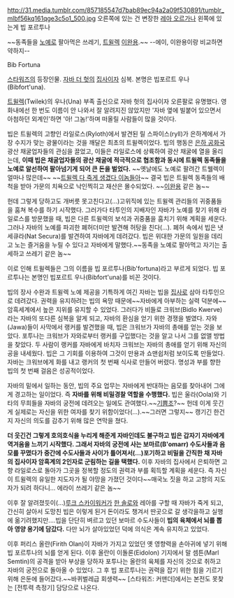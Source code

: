 http://31.media.tumblr.com/857185547d7bab89ec94a2a09f530891/tumblr_mlbf56kq161qge3c5o1_500.jpg
오른쪽에 있는 건 변장한 [[레아 오르가나]] 왼쪽에 있는게 빕 포르투나

~~동족들을 [[노예]]로 팔아먹은 쓰레기, [[트윌렉]] [[이완용]].~~ --에이, 이완용이랑 비교하면 약하지--

Bib Fortuna

[[스타워즈]]의 등장인물. [[자바 더 헛]]의 [[집사]]이자 심복. 본명은 빕포르트 우나(Bibfort'una).

[[트윌렉]](Twilek)의 우나(Una) 부족 출신으로 자바 헛의 집사이자 오른팔로 유명했다. 영화내에선 한 번도 이름이 안 나와서 잘 알려지진 않았지만 '자바 옆에 빌붙어 있으면서 아첨하던 외계인'하면 '아! 그놈!'하며 떠올릴 사람들이 많을 것이다.

빕은 트윌렉의 고향인 라일로스(Ryloth)에서 발견된 릴 스파이스(ryll)가 은하계에서 가장 수지가 맞는 광물이라는 것을 깨달은 최초의 트윌렉이었다. 빕의 행동은 [[은하 공화국]] 광산 채굴업자들의 관심을 끌었고, 이들은 라일로스에 상륙하여 광산 채굴에 열을 올리는데, '''이때 빕은 채굴업자들의 광산 채굴에 적극적으로 협조함과 동시에 트윌렉 동족들을 노예로 알선하여 팔아넘기게 되어 큰 돈을 벌었다.''' ~~옛날에도 노예로 팔려간 트웰렉이 얼마나 많은데~~ ~~[[다 죽게 생겼다 이놈들아|트윌렉 다 죽게 생겼다 이놈들아]]~~ 결국 빕은 트윌렉 동족들의 배척을 받아 가문의 치욕으로 낙인찍히고 재산은 몰수되었다. ~~[[이완용]] 같은 놈~~

헌데 그렇게 당하고도 개버릇 못고친다고(…)고위직에 있는 트윌렉 관리들의 귀중품들을 훔쳐 복수를 하기 시작했다. 그러가다 타투인의 지배자인 자바가 노예를 찾기 위해 라일로스를 방문했을 때, 빕은 다른 트윌렉의 보석과 귀중품을 훔치기 위해 계획을 세운다. 그러나 자바의 노예를 파괴한 폐허더미만 발견해 허탕을 친다(…). 폐허 속에서 빕은 냇 세큐라(Nat Secura)를 발견하여 자바에게 데려갔다. 빕은 위대한 가문의 일원을 데리고 노는 즐거움을 누릴 수 있다고 자바에게 말했다.~~동족을 노예로 팔아먹고 자기는 출세하고 쓰레기 같은 놈~~ 

이로 인해 트윌렉들은 그의 이름을 빕 포르투나(Bib'fortuna)라고 부르게 되었다. 빕 포르투나는 본명인 빕포르트 우나(Bibfort'una)를 비꼰 것이다.

빕의 장사 수완과 트윌렉 노예 제공을 기특하게 여긴 자바는 빕을 [[집사]]로 삼아 타투인으로 데려갔다. 권력을 유지하려는 빕의 욕망 때문에~~자바에게 아부하는 실력 덕분에~~암흑세계에서 높은 지위를 유지할 수 있었다. 그러다가 비들로 크워브(Bidlo Kwerve)라는 자바의 또다른 심복을 알게 되고, 자바의 환심을 얻기 위한 경쟁을 벌였다. 자와(Jawa)들이 사막에서 랭커를 발견했을 때, 빕은 크워브가 자바의 총애를 얻는 것을 보았다. 포투나는 크워브가 자와로부터 랭커를 구입했다는 것을 알고 나서 그를 없앨 방법을 찾았다. 두 사람이 랭커를 자바에게 바치자 크워브는 자바의 총애를 얻기 위해 자신의 공을 내세웠다. 빕은 그 기회를 이용하여 그것이 만용과 쇼맨쉽처럼 보이도록 만들었다. 자바는 크워브에게 화를 내고 랭커의 첫 번째 식사로 만들어 버렸다. 명성과 부를 향한 빕의 첫 번째 걸음은 성공적이었다.

자바의 밑에서 일하는 동안, 빕의 주요 업무는 자바에게 반대하는 음모를 찾아내어 그에게 경고하는 일이었다. 즉 '''자바를 위해 비밀경찰 역할을 수행했다.''' 빕은 울라(Oola)와 기타의 무희들을 자바의 궁전에 데려오는 일에도 관여했다.~~[[기쁨조]]?~~ 헌데 이게 웃긴게 실제로는 자신을 위한 여자를 찾기 위함이었다(…).~~그러면 그렇지~~ 캥기긴 한건지 자신의 의도를 감추기 위해 많은 연막을 쳤다.

'''더 웃긴건 그렇게 호의호식을 누리게 해준게 자바인데도 불구하고 빕은 갑자기 자바에게 역겨움을 느끼기 시작했다. 그래서 자바의 궁전에 사는 보마르(B'omarr) 수도사들과 음모를 꾸몄다가 중간에 수도사들과 사이가 틀어져서(…)포기하고 비밀을 간직한 채 자바의 집사이자 암흑계의 2인자로 군림하는 길을 택했다.''' 이후 자바의 집사에서 은퇴하면 고향 라일로스로 돌아가 그곳을 정복할 정도의 권력과 부를 획득할 계획을 세운다. 즉 자신이 트윌렉의 유일한 지도자가 될 야망을 가졌던 것이다~~매국노 짓을 하고 고향의 지도자가 되려 하다니… 에라이 쓰레기 같은 놈~~

이후 잘 알려졌듯이(…)[[루크 스카이워커]]가 [[한 솔로]]와 레아를 구할 때 자바가 죽게 되고, 간신히 살아서 도망친 빕은 이렇게 된거 돈이라도 챙겨서 딴곳으로 갈 생각을하고 실행에 옮기려했지만....빕을 단단히 벼르고 있던 보마르 수도사들이 '''빕의 육체에서 뇌를 뽑아 영양 용기에 담갔다.''' 다만 뇌가 살아있었던 덕에 의식은 계속 유지하고 있었다.

이후 퍼리스 올란(Firith Olan)이 자바가 가지고 있었던 옛 영향력을 손아귀에 넣기 위해 빕 포르투나의 뇌를 얻게 된다. 이후 올란이 이돌론(Eidolon) 기지에서 말 셈튼(Marl Semtin)의 공격을 받아 부상을 당하자 포투나는 올란의 육체를 자신의 것으로 취하고 자바의 궁전으로 돌아올 수 있었다. 그 후 빕 포르투나는 권력을 잡기 위한 힘을 기르기 위해 은둔에 들어갔다.~~바퀴벌레급 회생력~~ [스타워즈: 커맨더]에서는 본전도 못찾는 [전투력 측정기] 담당으로 나온다.

